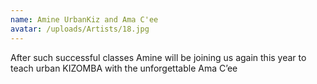 ```yaml
---
name: Amine UrbanKiz and Ama C'ee
avatar: /uploads/Artists/18.jpg
---
```


After such successful classes Amine will be joining us again this year to teach urban KIZOMBA with the unforgettable Ama C’ee
